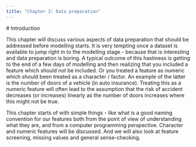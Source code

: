 ```yaml
---
title: "Chapter 3: Data preparation"
---
```


\# Introduction

This chapter will discuss various aspects of data preparation that should be addressed before modelling starts. It is very tempting once a dataset is available to jump right in to the modelling stage - because that is interesting and data preparation is boring. A typical outcome of this hastiness is getting to the end of a few days of modelling and then realizing that you included a feature which should not be included. Or you treated a feature as numeric which should been treated as a character / factor. An example of the latter is the number of doors of a vehicle (in auto insurance). Treating this as a numeric feature will often lead to the assumption that the risk of accident decreases (or increases) linearly as the number of doors increases where this might not be true.

This chapter starts of with simple things - like what is a good naming convention for our features both from the point of view of understanding what they are, and from a computer programming perspective. Character and numeric features will be discussed. And we will also look at feature screening, missing values and general sense-checking.
